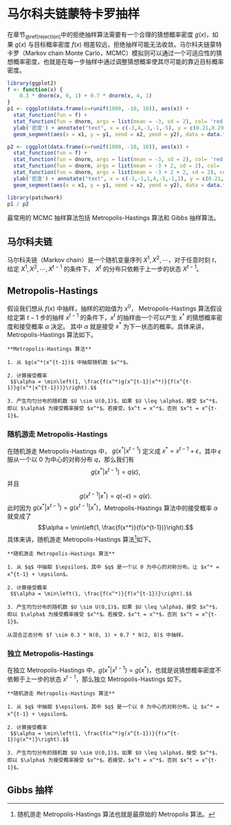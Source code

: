 # 马尔科夫链蒙特卡罗抽样 {#mcmc}

在章节~\@ref(rejection)~中的拒绝抽样算法需要有一个合理的猜想概率密度 $g(x)$，如果 $g(x)$ 与目标概率密度 $f(x)$ 相差较远，拒绝抽样可能无法收敛。马尔科夫链蒙特卡罗（Markov chain Monte Carlo，MCMC）模拟则可以通过一个可适应性的猜想概率密度，也就是在每一步抽样中通过调整猜想概率使其尽可能的靠近目标概率密度。

```r
library(ggplot2)
f <- function(x) {
    0.3 * dnorm(x, 0, 1) + 0.7 * dnorm(x, 4, 1)
}
p1 <- cggplot(data.frame(x=runif(1000, -10, 10)), aes(x)) +
  stat_function(fun = f) +
  stat_function(fun = dnorm, args = list(mean = -3, sd = 2), col= 'red')  +
  ylab('密度') + annotate("text", x = c(-3,4,-3,-1,-5), y = c(0.21,0.29,-0.01,-0.01,-0.01), label = c("g(x)","f(x)","x^1","x^2","x^3"), parse = TRUE) +
  geom_segment(aes(x = x1, y = y1, xend = x2, yend = y2), data = data.frame(x1 = c(-3,-1,-5), y1 = 0, x2 = c(-3,-1,-5), y2 = c(0.2, 0.12,0.12)), linetype = 2)

p2 <- cggplot(data.frame(x=runif(1000, -10, 10)), aes(x)) +
  stat_function(fun = f) +
  stat_function(fun = dnorm, args = list(mean = -3, sd = 2), col= 'red')  +
  stat_function(fun = dnorm, args = list(mean = -3 + 2, sd = 2), col= 'orange')  +
  stat_function(fun = dnorm, args = list(mean = -3 + 2 + 2, sd = 2), col= 'purple')  +
  ylab('密度') + annotate("text", x = c(-3,-1,1,4,-3,-1,1), y = c(0.21,0.21,0.21,0.29,-0.01,-0.01,-0.01), label = c(expression(paste("g(", x^2,"|",x^1,")")),expression(paste("g(", x^3,"|",x^2,")")),expression(paste("g(", x^4,"|",x^3,")")),"f(x)","x^1","x^2","x^3"), parse = TRUE) +
  geom_segment(aes(x = x1, y = y1, xend = x2, yend = y2), data = data.frame(x1 = c(-3,-1,1), y1 = 0, x2 = c(-3,-1,1), y2 = 0.2), linetype = 2)

library(patchwork)
p1 / p2
```


最常用的 MCMC 抽样算法包括 Metropolis-Hastings 算法和 Gibbs 抽样算法。


## 马尔科夫链

马尔科夫链（Markov chain）是一个随机变量序列 $X^1, X^2, \cdots$，对于任意时刻 $t$，给定 $X^1, X^2, \cdots, X^{t-1}$ 的条件下， $X^t$ 的分布只依赖于上一步的状态 $X^{t-1}$。

## Metropolis-Hastings

假设我们想从 $f(x)$ 中抽样，抽样的初始值为 $x^0$， Metropolis-Hastings 算法假设给定第 $t-1$ 步的抽样 $x^{t-1}$ 的条件下，$x^t$ 的抽样由一个可以产生 $x^*$ 的猜想概率密度和接受概率 $\alpha$ 决定。 其中 $\alpha$ 就是接受 $x^*$ 为下一状态的概率。具体来讲，Metropolis-Hastings 算法如下。

\centering
```block
**Metropolis-Hastings 算法**

1. 从 $g(x^*|x^{t-1})$ 中抽取随机数 $x^*$。

2. 计算接受概率
 $$\alpha = \min\left(1, \frac{f(x^*)g(x^{t-1}|x^*)}{f(x^{t-1)}g(x^*|x^{t-1}))}\right).$$

3. 产生均匀分布的随机数 $U \sim U(0,1)$，如果 $U \leq \alpha$，接受 $x^*$，即以 $\alpha$ 为接受概率接受 $x^*$。若接受，$x^t = x^*$，否则 $x^t = x^{t-1}$。
```

### 随机游走 Metropolis-Hastings

在随机游走 Metropolis-Hastings 中， $g(x^*|x^{t-1})$ 定义成 $x^* = x^{t-1} + \epsilon$，其中 $\epsilon$ 服从一个以 0 为中心的对称分布 $q$，那么我们有 
$$g(x^*|x^{t-1}) = q(\epsilon),$$
并且 $$g(x^{t-1}|x^*)  = q(-\epsilon) = q(\epsilon).$$
此时因为 $g(x^*|x^{t-1}) = g(x^{t-1}|x^*)$，Metropolis-Hastings 算法中的接受概率 $\alpha$ 就变成了 $$\alpha = \min\left(1, \frac{f(x^*)}{f(x^{t-1})}\right).$$ 具体来讲，随机游走 Metropolis-Hastings 算法^[随机游走 Metropolis-Hastings 算法也就是最原始的 Metropolis 算法。]如下。

\centering
```block
**随机游走 Metropolis-Hastings 算法**

1. 从 $q$ 中抽取 $\epsilon$，其中 $q$ 是一个以 0 为中心的对称分布。让 $x^* = x^{t-1} + \epsilon$。

2. 计算接受概率
 $$\alpha = \min\left(1, \frac{f(x^*)}{f(x^{t-1})}\right).$$

3. 产生均匀分布的随机数 $U \sim U(0,1)$，如果 $U \leq \alpha$，接受 $x^*$，即以 $\alpha$ 为接受概率接受 $x^*$。若接受，$x^t = x^*$，否则 $x^t = x^{t-1}$。
```

```example
从混合正态分布 $f \sim 0.3 * N(0, 1) + 0.7 * N(2, 8)$ 中抽样。
```



### 独立 Metropolis-Hastings

在独立 Metropolis-Hastings 中，$g(x^*|x^{t-1}) = g(x^*)$，也就是说猜想概率密度不依赖于上一步的状态 $x^{t-1}$，那么独立  Metropolis-Hastings 如下。

\centering
```block
**随机游走 Metropolis-Hastings 算法**

1. 从 $q$ 中抽取 $\epsilon$，其中 $q$ 是一个以 0 为中心的对称分布。让 $x^* = x^{t-1} + \epsilon$。

2. 计算接受概率
 $$\alpha = \min\left(1, \frac{f(x^*)g(x^{t-1})}{f(x^{t-1})g(x^*)}\right).$$

3. 产生均匀分布的随机数 $U \sim U(0,1)$，如果 $U \leq \alpha$，接受 $x^*$，即以 $\alpha$ 为接受概率接受 $x^*$。若接受，$x^t = x^*$，否则 $x^t = x^{t-1}$。
```





## Gibbs 抽样